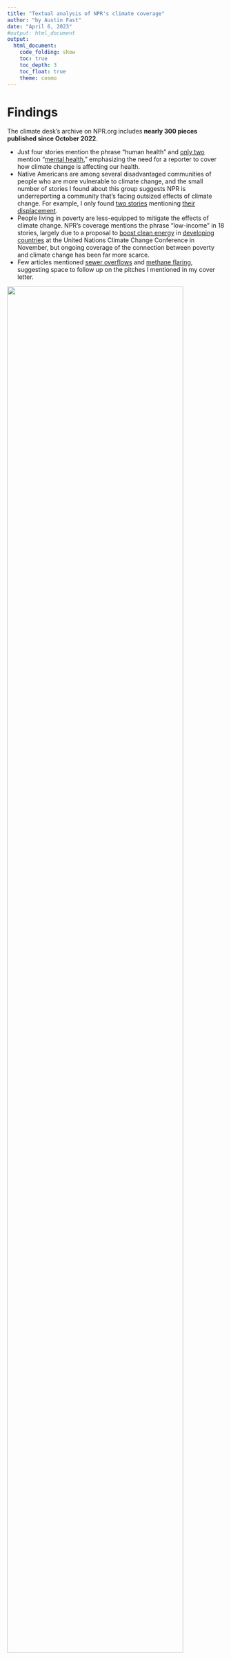 ```yaml
---
title: "Textual analysis of NPR's climate coverage"
author: "by Austin Fast"
date: "April 6, 2023"
#output: html_document
output: 
  html_document:
    code_folding: show
    toc: true
    toc_depth: 3
    toc_float: true
    theme: cosmo
---
```


# Findings
The climate desk's archive on NPR.org includes <b>nearly 300 pieces published since October 2022</b>. 

* Just four stories mention the phrase "human health" and <a href="https://www.npr.org/2023/03/12/1162933860/californias-pajaro-river-breached-overnight-friday-causing-massive-flooding" target="_blank">only two</A> mention "<a href="https://www.npr.org/2023/01/07/1147678843/bay-area-residents-are-preparing-for-the-russian-river-to-flood-again-early-next
" target="_blank">mental health</A>," emphasizing the need for a reporter to cover how climate change is affecting our health. 
* Native Americans are among several disadvantaged communities of people who are more vulnerable to climate change, and the small number of stories I found about this group suggests NPR is underreporting a community that's facing outsized effects of climate change. For example, I only found <a href="https://www.npr.org/2022/12/07/1140861347/un-biodiversity-convention-aims-to-slow-humanitys-war-with-nature-heres-whats-at-" target="_blank">two stories</a> mentioning <a href="https://www.npr.org/2022/12/06/1141047752/delegates-meet-with-a-mandate-to-set-global-biodiversity-goals-for-the-next-ten-" target="_blank">their displacement</a>.
* People living in poverty are less-equipped to mitigate the effects of climate change. NPR's coverage mentions the phrase "low-income" in 18 stories, largely due to a proposal to <a href="https://www.npr.org/2022/11/16/1136817427/low-income-countries-want-more-money-for-climate-damage-theyre-unlikely-to-get-i" target="_blank">boost clean energy</A> in <a href="https://www.npr.org/2022/11/09/1135546822/u-s-plan-for-boosting-climate-investment-in-low-income-countries-draws-criticism
" target="_blank">developing countries</a> at the United Nations Climate Change Conference in November, but ongoing coverage of the connection between poverty and climate change has been far more scarce.
* Few articles mentioned [sewer overflows](#sewer) and [methane flaring](#flaring), suggesting space to follow up on the pitches I mentioned in my cover letter.



![](outputs/Word pairs-over time.png){width=90%}

***

![](outputs/Word pairs-health.png){width=90%}

***

![](outputs/Word pairs-native.png){width=90%}

***

![](outputs/Word pairs-poverty.png){width=90%}

***

# Methodology
NPR disables automated access to its website through GET requests, so I spun up a Selenium server to build a list of story headlines and links from <b><a href="https://www.npr.org/sections/climate/archive" target="_blank">NPR's Climate archive</a></b> going back to Oct. 1, 2022.

![](npr-climate2.png)

Load R libraries
```r
library(tidyverse)
library(readxl)
library(janitor)
library(lubridate)
library(data.table)
library(tidytext)
library(rvest)
library(httr)
library(wdman)
```

The archive website doesn't load all links until a user manually scrolls down on the page. This code uses a Selenium browser to scroll until September's stories start to appear. It then scrapes all the headlines, dates and URLs.
```r
selServ <- selenium(
  port = 4444L,
  version = 'latest',
  chromever = '103.0.5060.134'
)

remDr <- remoteDriver(
  remoteServerAddr = 'localhost',
  port = 4444L,
  browserName = 'firefox'
)

Sys.sleep(5)

#Open browser
remDr$open()

#Go to NPR's climate archive, starting from today
climate <- paste0("https://www.npr.org/sections/climate/archive?date=", format(Sys.Date(), format="%m-%d-%Y"))
remDr$navigate(climate)
Sys.sleep(5)

#Grab HTML source code
source <- remDr$getPageSource()[[1]]

#Page is dynamically rendered as a user scrolls, so scroll down page until September's stories load
while (!str_detect(source, "datetime=\"2022-09-29\"")){
  webElem <- remDr$findElement("css", "body")

  webElem$sendKeysToElement(list(key = "down_arrow"))
  Sys.sleep(1)
  source <- remDr$getPageSource()[[1]]
}

#Read in the page source
page <- read_html(source)

#Pull links for all stories since October
links <- page %>%
  html_nodes ("h2") %>%
  html_nodes ("a") %>%
  html_attr('href') %>%
  as.data.frame() %>%
  magrittr::set_colnames("url")

#Pull headlines for all stories since October
headline <- page %>%
  html_nodes ("h2") %>%
  html_nodes ("a") %>%
  html_text() %>%
  as.data.frame() %>%
  magrittr::set_colnames("headline")

#Calculate date published from URL - 2 failed to parse because Short Wave episodes are named differently
date <- links %>%
  mutate (date = str_remove_all(url, "^https://www.npr.org/")) %>%
  mutate (date = str_remove_all(date, "^sections/goatsandsoda/")) %>%
  mutate (date = str_remove_all(date, "^sections/pictureshow/")) %>%
  mutate (date = str_remove_all(date, "^sections/health-shots/")) %>%
  mutate (date = ymd(substr(date,1,10)))

#Check for any dates that don't start with numbers? This should be zero.
date %>%
  filter (!str_detect(date, "[0-9]"))

#Create list of articles to scrape
df <- cbind (date, headline) %>%
  #Keep only those since Oct. 1, 2022
  filter (date > as.Date('2022-09-30'))
```

# Check links
```r
df <- read_csv("npr_scrape.csv") %>% select (2,3,1)

head (df)
```

# Scrape story text
This code takes the list of URLs and headlines created above and visits each URL in sequence to scrape the story text, byline and other details. It also remove unnecessary words, like reporter names, NPR jargon and descriptions of ambient sound that appear frequently but are not representative of the text corpus.

<div style="width:500px; height:333px">
![](npr-climate3.png)
</div>
```r
output <- tibble()

for (i in 1:length(df$url)){
#for (i in 1:20){
  #i <- 9
  link <- df$url[i]
  #page <- html_session(link)
  #html <- content(page$response)

  remDr$navigate(link)
  Sys.sleep(4)
  
  source <- remDr$getPageSource()[[1]]
  html <- read_html(source)
  done=0
  
  #Pull body of story (DACS Transcript version)
  if (length(html %>%
    html_nodes(xpath="//*[@class='transcript storytext']") %>%
    html_text()) > 0){
    
      html2 <- html %>%
        html_nodes(xpath="//*[@class='transcript storytext']") %>%
        html_text() %>%
        #Remove speaker names and descriptions of ambient sound
        str_remove_all("(\\b[A-Z]+ *\\b[:]*){2,}") %>% #remove two words in all caps that may or may not have a space after them (names, ambi)
        str_remove_all ("[, ]*[A-Z]+:") %>% #remove words with a colon after them (, BYLINE:, HOST:, etc.)
        str_remove_all ("\\(\\)") %>%
        str_remove_all ("A MARTÍNEZ") %>%
        str_squish()
        
      #Delete content after copyright notice
      html2 <- html2 %>%
        str_split ("Copyright ©")
      
      #Keep only before copyright notice
      html2 <- html2[[1]][[1]]
      
      done = 1
  }
  
  #Pull article if it's not a DACS auto-transcript
  #if (length(html %>%
  #    html_nodes(xpath="//*[@class='story']") %>%
  #    html_text()) > 0){
  if (done==0){

      html2 <- html %>%
        html_nodes(xpath="//*[@id='storytext']") %>%
        html_nodes("p") %>%
        #Unsuccessfully tried to remove photo captions at top
        #html_nodes("p>:not(xpath='//*[@class='credit-caption']") %>%
        #html_attrs(">:not(xpath='//*[@class='credit-caption']')") %>%
        html_text() %>%
        #Remove speaker names and descriptions of ambient sound
        str_remove_all("(\\b[A-Z]+ *\\b[:]*){2,}") %>% #remove two words in all caps that may or may not have a space after them (names, ambi)
        str_remove_all ("[, ]*[A-Z]+:") %>% #remove words with a colon after them (, BYLINE:, HOST:, etc.)
        str_remove_all ("\\(\\)") %>%
        str_remove_all ("A MARTÍNEZ") %>%
        str_remove_all ("Enlarge this image") %>%
        as.character %>%
        str_squish() %>%
        toString 
        
    #Delete content after phrase "More Stories From"
      html2 <- html2 %>%
        str_split ("More Stories From")
      
      #Keep only before copyright notice
      html2 <- html2[[1]][[1]]
  
  }
  
  #Check that I've pulled an article and break for loop if it's missing
  check <- length(html2)
  if (check<1){
    stop ("ERROR")
  }
  
  #Pull byline
  byline <- html %>%
    html_nodes(xpath="//*[@id='storybyline']/div/div/div/p") %>%
    html_text() %>%
    str_squish() %>%
    toString()
  
  #Pull slug (climate, weather, national, etc.)
  slug <- html %>%
    html_node(xpath="//h3[@class='slug']") %>%
    html_text() %>%
    str_squish() %>%
    toString()
    
  #Save to dataframe
  this_row <- tibble(byline=byline, body=html2, slug=slug)
  output <- bind_rows (output, this_row)
  rm(this_row, byline, html2, html, source, done, slug, check)
}

#Join scrape results to headline, url and date
join <- cbind (df, output)

#Save file
write_csv (join, "npr_scrape.csv")
```

# Examine results
What desks were these stories assigned on NPR.org?
```r
join <- read_csv("npr_scrape.csv")

#Check how are these categorized?
join %>% 
  count (slug) %>%
  arrange (desc(n)) %>%
  print
```

Take a look at the first story to check it scraped properly. The all-caps names of reporters and hosts and ambient sound descriptions have been removed.
```r
join %>%
  filter (row_number()==1) %>%
  pull (slug) %>%
  paste ("SLUG:", .) %>%
  print 

join %>%
  filter (row_number()==1) %>%
  pull (headline) %>%
  paste ("HED:", .) %>%
  print 

join %>%
  filter (row_number()==1) %>%
  pull (url) %>%
  paste ("URL:", .) %>%
  print 

join %>%
  filter (row_number()==1) %>%
  pull (byline) %>%
  paste ("BYLINE:", .) %>%
  print 

join %>%
  filter (row_number()==1) %>%
  pull (body) %>%
  paste ("BODY:", .) %>%
  print 
```

# Analyze results
This code tokenizes the text corpus to find frequency of words and word pairs within 272 stories published from Oct. 1, 2022-April 5, 2023. It also removes stop words, which are so common that they don't provide insight for textual analysis (e.g., "a", "an", "the").

The resulting list displays how frequently almost 29,000 unique word pairs appeared in NPR's climate coverage over the last six months.
```r
join2 <- join %>%
  unnest_tokens(word, body, token = "words") 

#Create list of words and remove stop words
join_words <- join2 %>%
  anti_join(stop_words, by="word") %>%  #went from 236700 to 107524
  filter(!str_detect(word, "http")) %>%
  filter(!str_detect(word, "t.co")) #removed an additional few words

#Remove URLs
replace_reg <- "https?://[^\\s]+|&amp;|&lt;|&gt;|\bRT\\b"

#Create list of word pairs (236430 word pairs)
join_bigrams <- join %>% 
  mutate(text = str_replace_all(body, replace_reg, "")) %>%
  unnest_tokens(bigram, body, token = "ngrams", n = 2) #kept returning error until added the collapse=FALSE statement

#Remove pairs containing stop words
join_bigrams <- join_bigrams %>%
  separate(bigram, into = c("first","second"), sep = " ", remove = FALSE) %>%
  anti_join(stop_words, by = c("first" = "word")) %>%
  anti_join(stop_words, by = c("second" = "word")) %>% #went from 236430 to 46028
  filter(str_detect(first, "[a-z]") &
         str_detect(second, "[a-z]")) %>% #goes to 43675
  filter(!str_detect(bigram, "t.co"))  #Reduced bigrams to 43490

#Count how many times each word appears in all coverage
words_count <- join_words %>%
  group_by(word) %>%
  count() %>%
  arrange(-n) %>%
  print

#Count how many times each word pair appears in all coverage
#28726 unique word pairs
bigrams_count <- join_bigrams %>%
  group_by(bigram) %>%
  summarize (count = n(),
          stories = n_distinct(url)) %>%
  arrange(-count) %>%
  #Manually remove frequent word pairs that are inherent to NPR (reporter names, npr processes, etc)
  filter (!bigram %in% c("hide caption", "desk climate", "digital stub", "ramirez franco", "atc digital", "digital stories", "tbd digital", "climate desk", "digital story", "lauren sommer", "stories coming", "michael copley", "margaret cirino", "nate rott", "npr hide", "getty images", "images hide", "ap hide", "npr news", "ryan kellman", "kellman npr", "apple podcasts", "npr's climate")) %>%
  print 
```

# Visualization
## Total word frequency
This code displays the top 25 word pairs by the total count of appearances across all stories published in this six-month period.
```r
q <- bigrams_count %>%
  head(25)
  
graph <- ggplot(data=q, aes(x=fct_reorder(bigram, count), y=count)) +
  geom_bar(stat="identity") + 
  coord_flip() + 
  geom_text(aes(label = stories), vjust = 0.45, hjust=1.2, colour = "gold", size = 3) +
  labs(title="Top 25 word pairs from NPR's climate coverage (Oct. 2022-April 2023)", 
       x="Word Pairs", 
       y="Number of times mentioned in NPR's climate coverage",
       subtitle="Yellow figures show count of stories mentioning topic") +
  scale_y_continuous(breaks=seq(0,600,by=100),
                     minor_breaks = seq(0,600,by=25)) +
  theme_linedraw() +
  theme (plot.subtitle = element_text(face = "italic", size=9))

print(graph)
ggsave(plot = graph,
       file = "outputs/Word pairs1.png")  
```

## Story frequency
The phrase "responsible solar" was included 37 times in just one story published Feb. 18, 2023, and the phrase "heat pumps" was mentioned three dozen times in two stories at the end of March, so these are not truly frequently covered topics. 

Instead, this code charts the number of unique articles in which each topic appeared on NPR.org.
```r
q2 <- bigrams_count %>%
  arrange (-stories) %>%
  head(25)

graph2 <- ggplot(data=q2, aes(x=fct_reorder(bigram, stories), y=stories)) +
  geom_bar(stat="identity") + 
  coord_flip() + 
  #geom_text(aes(label = stories), vjust = 0.45, hjust=1.2, colour = "yellow", size = 3) +
  labs(title="Top 25 word pairs from NPR's climate coverage (Oct. 2022-April 2023)", 
       x="Word Pairs", 
       y="Number of stories mentioning term in NPR's climate coverage",
       subtitle="Evaluated from 272 articles pulled from npr.org/sections/climate/archive"
       ) +
  scale_y_continuous(breaks=seq(0,175,by=20)) +
  theme_linedraw() +
  theme (plot.subtitle = element_text(face = "italic", size=9))

print(graph2)  
ggsave(plot = graph2,
       file = "outputs/Word pairs2.png")  
```

## "Health"
<b>Question: How many stories mentioned "health"?</b> <br>
<b>Answer</b>: Only two stories mention "mental health" or "health concerns."

```r
topic1 <- bigrams_count %>%
  filter (str_detect (bigram, "health")) %>%
  slice_max (n=25, stories) %>%
  head (25) %>%
  mutate (bigram=fct_reorder(bigram, stories))

topic1$color <- ifelse(topic1$bigram %in% c("mental health", "human health"), "red", "black")
topic1$color <- as.factor(topic1$color)

colors <- topic1$color[order(topic1$stories, topic1$bigram)]

topic1 <- topic1 %>%
  ggplot(aes(x=bigram, y=stories, fill=color)) +
  geom_bar(stat="identity") + 
  coord_flip() + 
  scale_y_continuous(breaks=seq(1,13,by=1)) +
  labs(title="\"Health\" within NPR's climate coverage (Oct. 2022-April 2023)", x="Word Pairs", y="Count of stories") +
  theme_linedraw() +
  scale_fill_manual(values = c("#888888", "#CC3D3D")) +
  #scale_fill_manual(values = c("mental health" = "#", "human health" = "#CC3D3D")) +
  theme(legend.position = "none") +
  theme(axis.text.y = element_text(color = colors))

print(topic1)  
ggsave(plot = topic1,
       file = "outputs/Word pairs-health.png")
```

Which stories reference the most frequent health topic: "public health"?
```r
search_term <- bigrams_count %>%
  filter (str_detect (bigram, "health")) %>%
  slice_max (n=1, stories) %>%
  pull (bigram)
  
join_bigrams %>%
  filter (str_detect (bigram, search_term)) %>%
  select (bigram, date, headline, url) %>%
  distinct (bigram, date, headline, url) %>%
  print
```

## "Native American"
<b>Question: How many stories mentioned "Native", "indigenous", or "tribal"?</b> <br>
<b>Answer</b>: A half-dozen mention "indigenous people."
```r
topic2 <- bigrams_count %>%
  filter (str_detect (bigram, "\\bnative|indigenous|tribal\\b")) %>%
  filter (!bigram %in% c("native species", "native plants", "gallon native")) %>%
  slice_max (n=25, stories) %>%
  head (25) %>%
  mutate (bigram=fct_reorder(bigram, stories))

topic2$color <- ifelse(topic2$bigram %in% c("displace native", "displace indigenous"), "red", "black")
topic2$color <- as.factor(topic2$color)

colors <- topic2$color[order(topic2$stories, topic2$bigram)]

topic2 <- topic2 %>%
  ggplot(aes(x=bigram, y=stories, fill=color)) +
  geom_bar(stat="identity") + 
  coord_flip() + 
  scale_y_continuous(breaks=seq(1,13,by=1)) +
  labs(title="Native American, indigenous, or tribal", x="Word Pairs", y="Count of stories in NPR's climate coverage (Oct. 2022-April 2023)") +
  theme_linedraw() +
  scale_fill_manual(values = c("#888888", "#CC3D3D")) +
  theme(legend.position = "none") +
  theme(axis.text.y = element_text(color = colors))

print(topic2)  
ggsave(plot = topic2,
       file = "outputs/Word pairs-native.png")  
```

Which stories reference the most frequent topic connected to Native Americans, indigenous or tribal issues?
```r
search_term <- bigrams_count %>%
  filter (str_detect (bigram, "\\bnative|indigenous|tribal\\b")) %>%
  slice_max (n=1, stories) %>%
  pull (bigram)
  
join_bigrams %>%
  filter (bigram==search_term) %>%
  select (bigram, date, headline, url) %>%
  distinct (bigram, date, headline, url) %>%
  print
```

## "Disadvantaged communities"
<b>Question: How many stories mentioned poverty, people of color or various "disadvantaged communities"?</b> <br>
<b>Answer</b>: Low-income is mentioned in 18 stories, but most other terms are mentioned in just one story each.
```r
list <- c("disadvantaged", "low income", "low-income", "poverty")
          #"african american", "hispanic", "latino", "asian american", "minority", "\\bblack\\b"
          #"disability", "rural", "\\byouth\\b", "lgbt", "women", "\\btrans\\b", "\\btransit\\b")

topic4 <- bigrams_count %>%
  filter (str_detect (bigram, paste(list, collapse="|"))) %>%
  slice_max (n=25, stories) %>%
  #Remove false flags
  filter (!(bigram %in% c("black browed", "black paint", "threw black", "black baseball", "black granite", "black hawk", "black lung", "black mesh", "black objects", "black robe", "black scar", "black tea", "city black", "pull black", "black bicycle"))) %>%
  head (25) %>%
  ggplot(aes(x=fct_reorder(bigram, stories), y=stories)) +
  geom_bar(stat="identity") + 
  coord_flip() + 
  scale_y_continuous(breaks=seq(1,20,by=1)) +
  labs(title="Disadvantaged communities & poverty", x="Word Pairs", y="Count of stories in NPR's climate coverage (Oct. 2022-April 2023)") +
  theme_linedraw() +
  scale_fill_manual(values = c("#888888"))

print(topic4)  
ggsave(plot = topic4,
       file = "outputs/Word pairs-poverty.png")  
```

Which stories reference poverty, people of color or various "disadvantaged communities"??
```r
join_bigrams %>%
  filter (str_detect (bigram, paste(list, collapse="|"))) %>%
  select (bigram, date, headline, url) %>%
  distinct (date, headline, url) %>%
  print
```

## "Sewer overflows"
<a name="sewer"></a>
<b>Question: How many stories mentioned sewer overflows and the health problems they cause?</b><br>
<b>Answer</b>: Seven stories, largely dealing with the rain that's inundated California this winter.
```r
list <- c("sewer", "sewage", "overflow")

topic5 <- bigrams_count %>%
  filter (str_detect (bigram, paste(list, collapse="|"))) %>%
  slice_max (n=25, stories) %>%
  #Remove false flags
#  filter (!(bigram %in% c("black browed", "black paint"))) %>%
  head (25) %>%
  ggplot(aes(x=fct_reorder(bigram, stories), y=stories)) +
  geom_bar(stat="identity") + 
  coord_flip() + 
  scale_y_continuous(breaks=seq(1,20,by=1)) +
  labs(title="Sewers, sewage, overflow", x="Word Pairs", y="Count of stories in NPR's climate coverage (Oct. 2022-April 2023)") +
  theme_linedraw() 

print(topic5)  
ggsave(plot = topic5,
       file = "outputs/Word pairs-sewer.png")  
```
Which stories reference sewer overflows?
```r
join_bigrams %>%
  filter (str_detect (bigram, paste(list, collapse="|"))) %>%
  select (bigram, date, headline, url) %>%
  distinct (date, headline, url) %>%
  print
```

## "Flaring"
<a name="flaring"></a>
<b>Question: How many stories mentioned "flare" or "flaring"?</b> <br>
<b>Answer</b>: Very few stories. Just three stories had any mention of these terms, and one was AP copy.
```r
#Very few stories mention flaring
topic3 <- bigrams_count %>%
  filter (str_detect (bigram, "flare|flaring")) %>%
  filter (!bigram %in% c("flare melilla", "eyes flare")) %>%
  slice_max (n=25, stories) %>%
  head (25) %>%
  ggplot(aes(x=fct_reorder(bigram, stories,), y=stories)) +
  geom_bar(stat="identity") + 
  coord_flip() + 
  scale_y_continuous(breaks=seq(1,13,by=1)) +
  labs(title="\"Flaring\" within NPR's climate coverage (Oct. 2022-April 2023)", x="Word Pairs", y="Count of stories") +
  theme_linedraw() 

print(topic3)  
ggsave(plot = topic3,
       file = "outputs/Word pairs-flaring.png")  
```

Which stories reference flaring?
```r
join_bigrams %>%
  filter (str_detect (bigram, "flare|flaring")) %>%
  filter (!bigram %in% c("flare melilla", "eyes flare")) %>%
  select (bigram, date, headline, url) %>%
  distinct (bigram, date, headline, url) %>%
  print
```

This code creates a data frame showing the count of stories mentioning each word pair in each month, to show change over time.
```r
#How many stories were these terms mentioned in?
search_terms <- bigrams_count %>%
  #filter (n>9) %>%
  pull (bigram)

#search_terms <- c(q$bigram, "public health", "health risks")

analysis <- tibble()
for (i in 1:length(search_terms)){
  #i <- 1
  search <- search_terms[i]
  step_df <- join_bigrams %>%
    filter (bigram==search) %>%
    distinct (headline, date, url) %>%
    select (headline, date, url) %>%
    mutate(time_floor = floor_date(date, unit = "1 month")) %>%
    count(time_floor) %>%
    adorn_totals() %>%
    mutate (bigram=search) 
  
  analysis <- bind_rows (analysis, step_df)
}

analysis2 <- analysis %>%
  #filter(row_number()<60483) %>%
  pivot_wider (names_from = "time_floor",
               values_from = "n",
               values_fill = 0)

write_csv (analysis2, "bigrams_story_count.csv")
```

## Chart story frequency over time

```r
analysis2 <- read_csv( "bigrams_story_count.csv")

#Double check story count performed above
#analysis2 %>%
#  slice_max(n=25, Total) %>%
#  ggplot(aes(x=fct_reorder(bigram, Total), y=Total)) +
#  geom_bar(stat="identity") + coord_flip() + 
#  labs(title="Top word pairs in NPR's climate coverage (Oct. 2022-April 2023)", x="Word Pairs", y="Count of stories") %>%
#  print

search_terms <- analysis2 %>%
  slice_max(Total, n=5) %>%
  pull (bigram)

search_terms2 <- c(search_terms, "low income", "indigenous people", "mental health", "human health", "public health") 

#Chart top 5 topics' frequency over time
graph4 <- analysis2 %>%
  filter (bigram %in% search_terms2) %>%
  select (-c(Total, `2023-04-01`)) %>%
  pivot_longer (cols=(2:7),
                names_to="date", 
                values_to="value") %>%
  mutate (date = ymd(date),
          cat = if_else (bigram %in% search_terms, "Most frequent topics", "Selected health topics")) %>%
  ggplot(aes(x=date, y=value, group=bigram, color=bigram)) +
  geom_line() +
  geom_line(size = 1.3) +
  facet_wrap(~cat) + 
  labs(title="Topic frequency within NPR's climate coverage", 
       x=NULL, 
       y="Count of stories",
       color="Topic") +
  theme_linedraw() +
  scale_x_date(date_breaks = "months" , date_labels = "%b") + 
  scale_y_continuous(breaks = seq(0,55, by=5)) 

print(graph4)  
ggsave(plot = graph4,
       file = "outputs/Word pairs-over time.png")  
```

